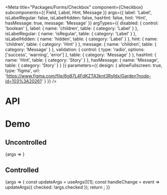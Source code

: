 
<Meta
  title="Packages/Forms/Checkbox"
  component={Checkbox}
  subcomponents={{ Field, Label, Hint, Message }}
  args={{
    label: 'Label',
    isLabelRegular: false,
    isLabelHidden: false,
    hasHint: false,
    hint: 'Hint',
    hasMessage: true,
    message: 'Message'
  }}
  argTypes={{
    disabled: { control: 'boolean' },
    label: { name: 'children', table: { category: 'Label' } },
    isLabelRegular: { name: 'isRegular', table: { category: 'Label' } },
    isLabelHidden: { name: 'hidden', table: { category: 'Label' } },
    hint: { name: 'children', table: { category: 'Hint' } },
    message: { name: 'children', table: { category: 'Message' } },
    validation: {
      control: { type: 'radio', options: ['success', 'warning', 'error'] },
      table: { category: 'Message' }
    },
    hasHint: { name: 'Hint', table: { category: 'Story' } },
    hasMessage: { name: 'Message', table: { category: 'Story' } }
  }}
  parameters={{
    design: {
      allowFullscreen: true,
      type: 'figma',
      url: 'https://www.figma.com/file/6g87L4FdKZTA3knt3Rsfdx/Garden?node-id=103%3A20261'
    }
  }}
/>

# API

<ArgsTable />

# Demo

## Uncontrolled

<Canvas>
  <Story name="Uncontrolled">{args => <CheckboxStory {...args} />}</Story>
</Canvas>

## Controlled

<Canvas>
  <Story name="Controlled" args={{ checked: false }}>
    {args => {
      const updateArgs = useArgs()[1];
      const handleChange = event => updateArgs({ checked: !args.checked });
      return <CheckboxStory {...args} onChange={handleChange} />;
    }}
  </Story>
</Canvas>
